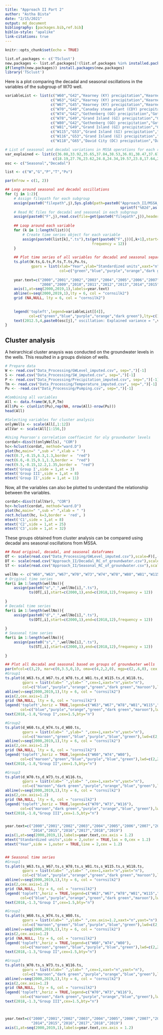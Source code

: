 ```yaml
---
title: "Approach II Part 2"
author: "Astha Bista"
date: "2/15/2021"
output: md_document
bibliography: [packages.bib,ref.bib]
biblio-style: "apalike"
link-citations: true
---
```


```r
knitr::opts_chunk$set(echo = TRUE)
```

```r
list.of.packages <- c('TSclust')
new.packages <- list.of.packages[!(list.of.packages %in% installed.packages()[,"Package"])]
if(length(new.packages)) install.packages(new.packages)
library('TSclust')

```

Here is a plot comparing the decadal and seasonal oscillations in the variables of the subgroup of W70 well.
```r
variableList <- list(c("W60","G42","Kearney (KY) precipitation","Kearney (KY) temperature","Pumping"),
                     c("W63","G42","Kearney (KY) precipitation","Kearney (KY) temperature","Pumping"),
                     c("W67","G45","Kearney (KY) precipitation","Kearney (KY) temperature","Pumping"),
                     c("W70","G40","Canaday steam plant (CDY) precipitation","Canaday steam plant (CDY) temperature","Pumping"), c("W73","G40","Canaday steam plant (CDY) precipitation","Canaday steam plant (CDY) temperature","Pumping"),
                     c("W74","G42","Gothenberg (GO) precipitation","Gothenberg (GO) temperature","Pumping"),
                     c("W78","G49","Grand Island (GI) precipitation","Grand Island (GI) temperature","Pumping"),
                     c("W80","G42","Gothenberg (GO) precipitation","Gothenberg (GO) temperature","Pumping"),
                     c("W81","G49","Grand Island (GI) precipitation","Grand Island (GI) temperature","Pumping"),
                     c("W115","G53","Grand Island (GI) precipitation","Grand Island (GI) temperature","Pumping"),
                     c("W116","G53","Grand Island (GI) precipitation","Grand Island (GI) temperature","Pumping"),
                     c("W118","G65","David City (DC) precipitation","David City (DC) temperature","Pumping"))

# List of seasonal and decadal variations in MSSA operations for each respective subgroup
var_explained <- list(c(36.08,33.92,35.65,37.84,38.53,36.01,38.47,37.67,38.66,37.72,37.93,38.06),
                      c(18.19,27.76,23.62,24.8,24.34,19.57,23.8,17.64,23.69,23.35,21.71,15.8))
osc <- c("Seasonal","Decadal")

list <- c("W","G","P","T","Pu")
```

```r

par(mfrow = c(1, 2))

## Loop around seasonal and decadal oscillations
for (j in 1:2){
    # Assign filepath for each subgroup
    assign(paste0("filepath",j),Sys.glob(path=paste0("Approach_II/MSSA_Work/W70_RC",
                                                     sprintf("%02d",as.numeric(j)),".csv")))
    # Read RC files for decadal and seasonal in each subgroup
    assign(paste0("F",j),read.csv(file=get(paste0("filepath",j)),header = TRUE))
    
    ## Loop around each variable 
    for (k in 1:length(list)){
        # Create time series object for each variable
        assign(paste0(list[k],".ts"),ts(get(paste0("F",j))[,k+1],start=c(2000,1),end=c(2018,12),
                                        frequency = 12))
    }
    
    ## Plot time series of all variables for decadal and seasonal separately
    ts.plot(W.ts,G.ts,P.ts,T.ts,Pu.ts,
            gpars = list(xlab="Year",ylab="Standardized units",xaxt="n",ylim=c(-2,4),
                         col=c("green","blue","purple","orange","dark green"),lty=c(1,1,2,2,2,3),lwd=c(2,2,2,2,2,3)))
    
    year.text=c("2000","2001","2002","2003","2004","2005","2006","2007",
                "2008","2009","2010","2011","2012","2013","2014","2015","2016","2017","2018","2019")
    axis(1,at=seq(2000,2019,1),labels=year.text)
    abline(v=seq(2000,2019,1),lty = 6, col = "cornsilk2")
    grid (NA,NULL, lty = 6, col = "cornsilk2")
    
    
    legend('topleft',legend=variableList[[4]],
           col=c("green","blue","purple","orange","dark green"),lty=c(1,1,2,2,2,3),lwd=c(2,2,2,2,2,3),cex=1,bty ="n")
    text(2012.5,4,paste0(osc[j]," oscillation: Explained variance = ",var_explained[[j]][[4]],"%"),cex=1,font = 1)
}  
```

## Cluster analysis

A heirarchical cluster anaysis was conducted on the groundwater levels in the wells. This resulted in a groups division of wells.

```r
# Prepare data
W <- read.csv("Data_Processing/GWLevel_imputed.csv", sep=",")[-1]
S <- read.csv("Data_Processing/SW_imputed.csv", sep=",")[-1]
P <- read.csv("Data_Processing/Precipitation_imputed.csv", sep=",")[-1]
Tm <- read.csv("Data_Processing/Temperature_imputed.csv", sep=",")[-1]
Pu <- -read.csv("Data_Processing/Pumping.csv", sep=",")[-1]

#Combining all variables
All <- data.frame(W,S,P,Tm)
All$Pu <- c(unlist(Pu),rep(NA, nrow(All)-nrow(Pu)))
head(All)

#Selecting variables for cluster analysis
onlyWells <- scale(All[,1:12])
allVar <- scale(All[1:156,])
```
```r
#Using Pearson's correlation coeffiecint for oly groundwater levels
cordat<-diss(t(onlyWells), "COR")
hc<-hclust(cordat, method="ward.D")
plot(hc,main=" ",sub =" ",xlab = " ")
rect(0.7,-0.15,6.3,1.3,border =  "red")
rect(6.6,-0.15,9.1,1.3,border =  "red")
rect(9.5,-0.15,12.2,1.35,border =  "red")
mtext('Group I',side = 1,at = 3)
mtext('Group III',side = 1,at = 8)
mtext('Group II',side = 1,at = 11)
```

Now, all the variables can also be plotted to understand the relationship between the variables.

```r
cordat<-diss(t(allVar), "COR")
hc<-hclust(cordat, method="ward.D")
plot(hc,main=" ",sub =" ",xlab = " ")
rect.hclust(hc, k=3,border = 'red', )
mtext('C1',side = 1,at = 8)
mtext('C2',side = 1,at = 25)
mtext('C3',side = 1,at = 32)
```

These groups obtained from cluster analysis can be compared using decadal ans seasonal oscillations from MSSA.

```r
## Read original, decadal, and seasonal dataframes
OT <- scale(read.csv("Data_Processing/GWLevel_imputed.csv"),scale=F)[,-1]
DT <- scale(read.csv("Approach_II/Decadal_RC_of_groundwater.csv"),scale=F)[,-1]
ST <- scale(read.csv("Approach_II/Seasonal_RC_of_groundwater.csv"),scale=F)[,-1]

wellNo <- c("W60","W63","W67","W70","W73","W74","W78","W80","W81","W115","W116","W118")
# Original time series
for(i in 1:length(wellNo)){
    assign(paste0("o","_",wellNo[i],".ts"),
           ts(OT[,i],start=c(2000,1),end=c(2018,12),frequency = 12))
    
}
# Decadal time series
for(i in 1:length(wellNo)){
    assign(paste0("d","_",wellNo[i],".ts"),
           ts(DT[,i],start=c(2000,1),end=c(2018,12),frequency = 12))
    
}
# Seasonal time series
for(i in 1:length(wellNo)){
    assign(paste0("s","_",wellNo[i],".ts"),
           ts(ST[,i],start=c(2000,1),end=c(2018,12),frequency = 12))
    
}
```


```r
## Plot all decadal and seasonal based on groups of groundwater wells
par(mfcol=c(3,2), mar=c(0,3.5,0,1), oma=c(4,2,2,0), mgp=c(2,.6,0), cex.lab=1.1, tcl=-.3, las=1)
#Group1
ts.plot(d_W63.ts,d_W67.ts,d_W78.ts,d_W81.ts,d_W115.ts,d_W118.ts,
        gpars = list(xlab=" ",ylab=" ",cex=1,xaxt="n",yaxt="n"),
        col=c("blue","purple","orange","green","dark green","maroon"),lwd=c(2,2,2,2),lty=c(1,1,1,1,1,1),ylim=c(-2,2.5))
abline(v=seq(2000,2019,1),lty = 6, col = "cornsilk2")
axis(2,cex.axis=1.2)
grid (NA,NULL, lty = 6, col = "cornsilk2")
legend('topleft',horiz = TRUE,legend=c("W63","W67","W78","W81","W115","W118"),
       col=c("blue","purple","orange","green","dark green","maroon"),lwd=c(2,2,2,2),lty=c(1,1,1,1,1,1,1),cex=1.2,bty="y")
text(2018,-1.8,"Group I",cex=1.5,bty="n")

#Group2
ts.plot(d_W60.ts,d_W74.ts,d_W80.ts,
        gpars = list(xlab=" ",ylab=" ",cex=1,xaxt="n",yaxt="n"),
        col=c("maroon","green","blue","purple","blue","green"),lwd=c(2,2,2,2),lty=c(1,1,1),ylim=c(-2,2.5))
abline(v=seq(2000,2019,1),lty = 6, col = "cornsilk2")
axis(2,cex.axis=1.2)
grid (NA,NULL, lty = 6, col = "cornsilk2")
legend('topleft',horiz = TRUE,legend=c("W60","W74","W80"),
       col=c("maroon","green","blue","purple","blue","green"),lwd=c(2,2,2,2),lty=c(1,1,1),cex=1.2,bty="y")
text(2018,-1.8,"Group II",cex=1.5,bty="n")

#Group3
ts.plot(d_W70.ts,d_W73.ts,d_W116.ts,
        gpars = list(xlab=" ",ylab=" ",cex=1,xaxt="n",yaxt="n"),
        col=c("maroon","dark green","purple","orange","blue","green"),lwd=c(2,2,2,2),lty=c(1,1,1),ylim=c(-2,2.5))
abline(v=seq(2000,2019,1),lty = 6, col = "cornsilk2")
axis(2,cex.axis=1.2)
grid (NA,NULL, lty = 6, col = "cornsilk2")
legend('topleft',horiz = TRUE,legend=c("W70","W73","W116"),
       col=c("maroon","dark green","purple","orange","blue","green"),lwd=c(2,2,2,2),lty=c(1,1,1),cex=1.2,bty="y")
text(2018,-1.8,"Group III",cex=1.5,bty="n")


year.text=c("2000","2001","2002","2003","2004","2005","2006","2007","2008","2009","2010","2011","2012","2013",
            "2014","2015","2016","2017","2018","2019")
axis(1,at=seq(2000,2019,1),labels=year.text,cex.axis = 1.2)
mtext("Standardized units",side = 2,outer = TRUE,las = 0,cex = 1.2)
mtext("Year",side = 1,outer = TRUE,line = 2,cex = 1.2)


## Seasonal time series
#Group1
ts.plot(s_W63.ts,s_W67.ts,s_W78.ts,s_W81.ts,s_W115.ts,s_W118.ts,
        gpars = list(xlab=" ",ylab=" ",cex=1,xaxt="n",yaxt="n"),
        col=c("blue","purple","orange","green","dark green","maroon"),lwd=c(2,2,2,2),lty=c(1,1,1,1,1,1),ylim=c(-1.5,1.5))
abline(v=seq(2000,2019,1),lty = 6, col = "cornsilk2")
axis(2,cex.axis=1.2)
grid (NA,NULL, lty = 6, col = "cornsilk2")
legend('topleft',horiz = TRUE,legend=c("W63","W67","W78","W81","W115","W118"),
       col=c("blue","purple","orange","green","dark green","maroon"),lwd=c(2,2,2,2),lty=c(1,1,1,1,1,1,1),cex=1.2,bty="y")
text(2018,-1.3,"Group I",cex=1.5,bty="n")

#Group2
ts.plot(s_W60.ts,s_W74.ts,s_W80.ts,
        gpars = list(xlab=" ",ylab=" ",cex.axis=1.2,xaxt="n",yaxt="n"),
        col=c("maroon","green","blue","purple","blue","green"),lwd=c(2,2,2,2),lty=c(1,1,1),ylim=c(-1.5,1.5))
abline(v=seq(2000,2019,1),lty = 6, col = "cornsilk2")
axis(2,cex.axis=1.2)
grid (NA,NULL, lty = 6, col = "cornsilk2")
legend('topleft',horiz = TRUE,legend=c("W60","W74","W80"),
       col=c("maroon","green","blue","purple","blue","green"),lwd=c(2,2,2,2),lty=c(1,1,1),cex=1.2,bty="y")
text(2018,-1.3,"Group II",cex=1.5,bty="n")

#Group3
ts.plot(s_W70.ts,s_W73.ts,s_W116.ts,
        gpars = list(xlab=" ",ylab=" ",cex=1,xaxt="n",yaxt="n"),
        col=c("maroon","dark green","purple","orange","blue","green"),lwd=c(2,2,2,2),lty=c(1,1,1),ylim=c(-1.5,1.5))
abline(v=seq(2000,2019,1),lty = 6, col = "cornsilk2")
axis(2,cex.axis=1.2)
grid (NA,NULL, lty = 6, col = "cornsilk2")
legend('topleft',horiz = TRUE,legend=c("W70","W73","W116"),
       col=c("maroon","dark green","purple","orange","blue","green"),lwd=c(2,2,2,2),lty=c(1,1,1),cex=1.2,bty="y")
text(2018,-1.3,"Group III",cex=1.5,bty="n")



year.text=c("2000","2001","2002","2003","2004","2005","2006","2007","2008","2009","2010","2011","2012","2013",
            "2014","2015","2016","2017","2018","2019")
axis(1,at=seq(2000,2019,1),labels=year.text,cex.axis = 1.2)
```